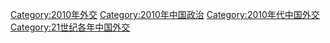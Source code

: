 [[Category:2010年外交|Category:2010年外交]]
[[Category:2010年中国政治|Category:2010年中国政治]]
[[Category:2010年代中国外交|Category:2010年代中国外交]]
[[Category:21世纪各年中国外交|Category:21世纪各年中国外交]]